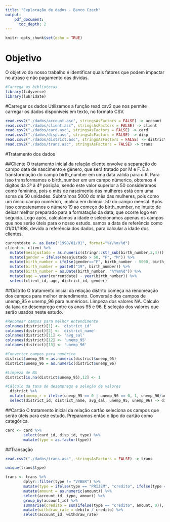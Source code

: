 ```yaml
---
title: "Exploração de dados - Banco Czech"
output:
    pdf_document:
      toc_depth: 2
---
```


```r
knitr::opts_chunk$set(echo = TRUE)
```
\newpage
\tableofcontents
\newpage

# Objetivo
O objetivo do nosso trabalho é identificar quais fatores que podem impactar no atraso e não pagamento das dívidas.

```r

#Carrega as bibliotecas
library(tidyverse)
library(lubridate)

```

#Carregar os dados
Utilizamos a função read.csv2 que nos permite carregar os dados disponíveis em texto, no formato CSV.

```r
read.csv2("./dados/account.asc", stringsAsFactors = FALSE) -> account
read.csv2("./dados/client.asc", stringsAsFactors = FALSE) -> client
read.csv2("./dados/card.asc", stringsAsFactors = FALSE) -> card
read.csv2("./dados/disp.asc", stringsAsFactors = FALSE) -> disp
read.csv2("./dados/district.asc", stringsAsFactors = FALSE) -> district
read.csv2("./dados/trans.asc", stringsAsFactors = FALSE) -> trans

```

#Tratamento dos dados

##Cliente
O tratamento inicial da relação cliente envolve a separação do campo data de nascimento e gênero, que será tratado por M e F. E a transformação do campo birth_number em uma data válida para o R. Para isso transformamos o birth_number em um campo númerico, obtemos 4 dígitos da 3ª à 4ª posição, sendo este valor superior a 50 consideramos como feminino, pois o mês de nascimento das mulheres está com uma soma de 50 unidades. Subtraímos 5000 do mês das mulheres, pois como um único campo numérico, implica em diminuir 50 do campo mensal. Após isso concatenamos o número 19 ao começo do birth_number, no intuíto de deixar melhor preparado para a formatação da data, que ocorre logo em seguida. Logo após, calculamos a idade e selecionamos apenas os campos que nos serão úteis para o nosso estudo.
samos a data de referência como 01/01/1998, devido a referência dos dados, para calcular a idade dos clientes.
```r
currentdate <- as.Date("1998/01/01", format="%Y/%m/%d")
client <- client %>%
  mutate(mesajustado = as.numeric(stringr::str_sub(birth_number,3,4))) %>%
  mutate(gender = ifelse(mesajustado > 50, "F", "M")) %>%
  mutate(birth_number = ifelse(gender=="F", birth_number - 5000, birth_number)) %>%
  mutate(birth_number = paste0("19", birth_number)) %>%
  mutate(birth_number = as.Date(birth_number, "%Y%m%d")) %>%
  mutate(age = year(currentdate) - year(birth_number)) %>%
  select(client_id, age, district_id, gender)

```

##Distrito
O tratamento inicial da relação distrito começa na renomeação dos campos para melhor entendimento. Conversão dos campos de unemp_95 e unemp_96 para numéricos. Limpeza dos valores NA. Cálculo da taxa de desemprego entre os anos 95 e 96. E seleção dos valores que serão usados neste estudo.
```r
#Renomear campos para melhor entendimento
colnames(district)[1] <- 'district_id'
colnames(district)[2] <- 'district_name'
colnames(district)[11] <- 'avg_sal'
colnames(district)[12] <- 'unemp_95'
colnames(district)[13] <- 'unemp_96'

#Converter campos para numérico
district$unemp_95 = as.numeric(district$unemp_95)
district$unemp_96 = as.numeric(district$unemp_96)

#Limpeza de NA
district[is.na(district$unemp_95),12] <- 1

#Cálculo da taxa de desemprego e seleção de valores
  district %>%
  mutate(unemp_r = ifelse(unemp_95 == 0 | unemp_96 == 0, 1, unemp_96/unemp_95)) %>%
  select(district_id, district_name, avg_sal, unemp_95, unemp_96) -> district
```

##Cartão
O tratamento inicial da relação cartão seleciona os campos que serão úteis para este estudo. Preparamos então o tipo do cartão como categórica.

```r
card <- card %>%
        select(card_id, disp_id, type) %>%
        mutate(type = as.factor(type))
```

##Transação

```r
read.csv2("./dados/trans.asc", stringsAsFactors = FALSE) -> trans

unique(trans$type)

trans <- trans %>%
        dplyr::filter(type != "VYBER") %>%
        mutate(type = ifelse(type == "PRIJEM", "credito", ifelse(type == "VYDAJ", "debito", type))) %>%
        mutate(amount = as.numeric(amount)) %>%
        select(account_id, type, amount) %>%
        group_by(account_id) %>%
        summarise(credito = sum(ifelse(type == "credito", amount, 0)), debito = sum(ifelse(type == "debito", amount, 0))) %>%
        mutate(withdraw_rate = debito / credito) %>%
        select(account_id, withdraw_rate)
```









